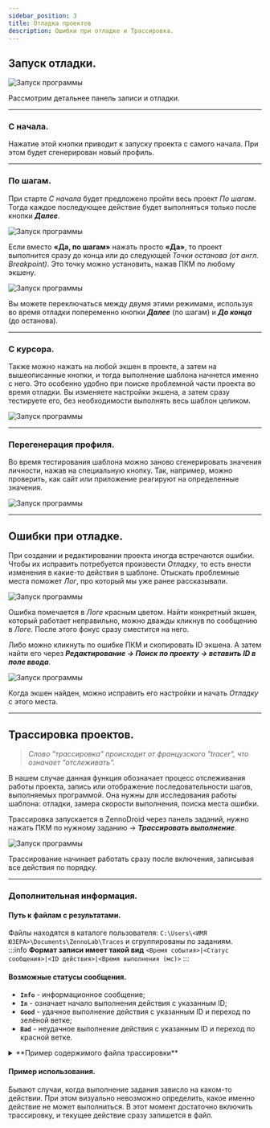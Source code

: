 ```yaml
---
sidebar_position: 3
title: Отладка проектов
description: Ошибки при отладке и Трассировка.
---  
```

## Запуск отладки.  
![Запуск программы](./assets/Debugging/Debugging_pic3.png)  

Рассмотрим детальнее панель записи и отладки.  
_______________________________________________ 
### С начала.   
Нажатие этой кнопки приводит к запуску проекта с самого начала. При этом будет сгенерирован новый профиль.  
_______________________________________________ 
### По шагам.  
При старте *С начала* будет предложено пройти весь проект *По шагам*. Тогда каждое последующее действие будет выполняться только после кнопки ***Далее***.  

![Запуск программы](./assets/Debugging/Debugging_pic4.png) 

Если вместо **«Да, по шагам»** нажать просто **«Да»**, то проект выполнится сразу до конца или до следующей *Точки останова (от англ. Breakpoint)*. Это точку можно установить, нажав ПКМ по любому экшену.  

![Запуск программы](./assets/Debugging/Debugging_pic5.png)   

Вы можете переключаться между двумя этими режимами, используя во время отладки попеременно кнопки ***Далее*** (по шагам)  и ***До конца*** (до останова).
_______________________________________________ 
### С курсора.  
Также можно нажать на любой экшен в проекте, а затем на вышеописанные кнопки, и тогда выполнение шаблона начнется именно с него. Это особенно удобно при поиске проблемной части проекта во время отладки. Вы изменяете настройки экшена, а затем сразу тестируете его, без необходимости выполнять весь шаблон целиком.  

![Запуск программы](./assets/Debugging/Debugging_pic6.png)   
_______________________________________________ 
### Перегенерация профиля.  
Во время тестирования шаблона можно заново сгенерировать значения личности, нажав на специальную кнопку. Так, например, можно проверить, как сайт или приложение реагируют на определенные значения.  

![Запуск программы](./assets/Debugging/Debugging_pic7.png)  
_______________________________________________ 
##  Ошибки при отладке.  
При создании и редактировании проекта иногда встречаются ошибки. Чтобы их исправить потребуется произвести *Отладку*, то есть внести изменения в какие-то действия в шаблоне. Отыскать проблемные места поможет *Лог*, про который мы уже ранее рассказывали.   

![Запуск программы](./assets/Debugging/Debugging_pic2.png)  

Ошибка помечается в *Логе* красным цветом. Найти конкретный экшен, который работает неправильно, можно дважды кликнув по сообщению в *Логе*. После этого фокус сразу сместится на него.   

Либо можно кликнуть по ошибке ПКМ и скопировать ID экшена. А затем найти его через ***Редактирование → Поиск по проекту → вставить ID в поле ввода***.  

![Запуск программы](./assets/Debugging/Debugging_pic1.png)   

Когда экшен найден, можно исправить его настройки и начать *Отладку* с этого места.  
_______________________________________________ 
## Трассировка проектов.  
> *Слово "трассировка" происходит от французского "tracer", что означает "отслеживать".*  

В нашем случае данная функция обозначает процесс отслеживания работы проекта, запись или отображение последовательности шагов, выполняемых программой. Она нужны для исследования работы шаблона: отладки, замера скорости выполнения, поиска места ошибки.  

Трассировка запускается в ZennoDroid через панель заданий, нужно нажать ПКМ по нужному заданию → ***Трассировать выполнение***.  

![Запуск программы](./assets/Debugging/Debugging_pic8.png)    

Трассирование начинает работать сразу после включения, записывая все действия по порядку.  
_______________________________________________ 
### Дополнительная информация.  
#### Путь к файлам с результатами.  
Файлы находятся в каталоге пользователя: `C:\Users\<ИМЯ ЮЗЕРА>\Documents\ZennoLab\Traces` и сгруппированы по заданиям.  
:::info **Формат записи имеет такой вид**
`<Время события>|<Статус сообщения>|<ID действия>|<Время выполнения (мс)>`
:::  
#### Возможные статусы сообщения.  
- **`Info`** - информационное сообщение;  
- **`In`** - означает начало выполнения действия с указанным ID;  
- **`Good`** - удачное выполнение действия с указанным ID и переход по зелёной ветке;  
- **`Bad`** - неудачное выполнение действия с указанным ID и переход по красной ветке.

<details>
<summary>**Пример содержимого файла трассировки**</summary>
<!--All you need is a blank line-->
    ```
    23-02-2021 06:08:59.3600|Info|---Project Start Execute---|
    23-02-2021 06:09:17.9110|In  |cca-1035|
    23-02-2021 06:09:20.5203|Good|cca-1035|2520
    23-02-2021 06:09:20.5525|In  |8c7d7d95-d574-43a5-a677-6ebc17490caf|
    23-02-2021 06:09:27.3366|Good|8c7d7d95-d574-43a5-a677-6ebc17490caf|6721
    23-02-2021 06:09:27.3571|In  |03aa3431-0d85-4374-ad32-2821d22f1674|
    23-02-2021 06:09:27.3708|Good|03aa3431-0d85-4374-ad32-2821d22f1674|3
    23-02-2021 06:09:27.3893|In  |re-2884|
    23-02-2021 06:09:28.3229|Good|re-2884|918
    23-02-2021 06:09:28.3356|In  |00b6f04c-711c-4362-9404-f8fb2fdf5a51|
    23-02-2021 06:09:28.3463|Good|00b6f04c-711c-4362-9404-f8fb2fdf5a51|0
    23-02-2021 06:09:28.3571|In  |re-4835|
    23-02-2021 06:09:29.0290|Good|re-4835|661
    23-02-2021 06:09:29.0455|In  |67c9448b-ebbe-4f54-8206-868f8ddc38c3|
    23-02-2021 06:09:29.0612|Good|67c9448b-ebbe-4f54-8206-868f8ddc38c3|2
    23-02-2021 06:09:29.3509|Info|---Project Executed---|  
    ```
</details>   

#### Пример использования.  
Бывают случаи, когда выполнение задания зависло на каком-то действии. При этом визуально невозможно определить, какое именно действие не может выполниться. В этот момент достаточно включить трассировку, и текущее действие сразу запишется в файл.
